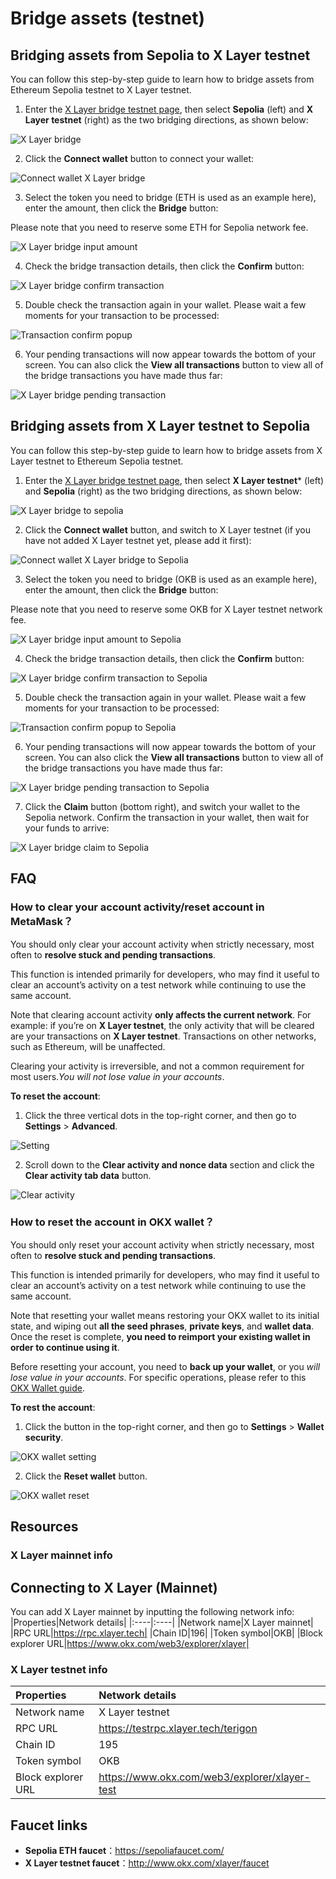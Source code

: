 # Bridge assets (testnet)

## Bridging assets from Sepolia to X Layer testnet
You can follow this step-by-step guide to learn how to bridge assets from Ethereum Sepolia testnet to X Layer testnet.
1. Enter the [X Layer bridge testnet page](https://www.okx.com/xlayer/bridge-test "X Layer bridge testnet page"), then select **Sepolia** (left) and **X Layer testnet** (right) as the two bridging directions, as shown below:

![X Layer bridge](./img/xlayer-bridge.png)

2. Click the **Connect wallet** button to connect your wallet:


![Connect wallet X Layer bridge](./img/connect-wallet-xlayer-bridge.png)

3. Select the token you need to bridge (ETH is used as an example here), enter the amount, then click the **Bridge** button:

<Tip title="Note">Please note that you need to reserve some ETH for Sepolia network fee.</Tip>

![X Layer bridge input amount](./img/xlayer-bridge-input-amount.png)

4. Check the bridge transaction details, then click the **Confirm** button:

![X Layer bridge confirm transaction](./img/xlayer-bridge-confirm-transaction.png)

5. Double check the transaction again in your wallet. Please wait a few moments for your transaction to be processed:

![Transaction confirm popup](./img/transaction-confirm-popup.png)


6. Your pending transactions will now appear towards the bottom of your screen. You can also click the **View all transactions** button to view all of the bridge transactions you have made thus far:

![X Layer bridge pending transaction](./img/xlayer-bridge-pending-transaction.png)

## Bridging assets from X Layer testnet to Sepolia
You can follow this step-by-step guide to learn how to bridge assets from X Layer testnet to Ethereum Sepolia testnet.
1. Enter the [X Layer bridge testnet page](https://www.okx.com/xlayer/bridge-test "X Layer bridge testnet page"), then select **X Layer testnet*** (left) and **Sepolia** (right) as the two bridging directions, as shown below:

![X Layer bridge to sepolia](./img/xlayer-bridge-to-sepolia.png)

2. Click the **Connect wallet** button, and switch to X Layer testnet (if you have not added X Layer testnet yet, please add it first):

![Connect wallet X Layer bridge to Sepolia](./img/connect-wallet-xlayer-bridge-to-sepolia.png)

3. Select the token you need to bridge (OKB is used as an example here), enter the amount, then click the **Bridge** button:

 <Tip title="Note">Please note that you need to reserve some OKB for X Layer testnet network fee.</Tip>

![X Layer bridge input amount to Sepolia](./img/xlayer-bridge-input-amount-to-sepolia.png)

4. Check the bridge transaction details, then click the **Confirm** button:

![X Layer bridge confirm transaction to Sepolia](./img/xlayer-bridge-confirm-transaction-to-sepolia.png)

5. Double check the transaction again in your wallet. Please wait a few moments for your transaction to be processed:

![Transaction confirm popup to Sepolia](./img/transaction-confirm-popup-to-sepolia.png)

6. Your pending transactions will now appear towards the bottom of your screen. You can also click the **View all transactions** button to view all of the bridge transactions you have made thus far:

![X Layer bridge pending transaction to Sepolia](./img/xlayer-bridge-pending-transaction-to-sepolia.png)

7. Click the **Claim** button (bottom right), and switch your wallet to the Sepolia network. Confirm the transaction in your wallet, then wait for your funds to arrive:

![X Layer bridge claim to Sepolia](./img/xlayer-bridge-claim-to-sepolia.png)

## FAQ
### How to clear your account activity/reset account in MetaMask？
You should only clear your account activity when strictly necessary, most often to **resolve stuck and pending transactions**. 

This function is intended primarily for developers, who may find it useful to clear an account’s activity on a test network while continuing to use the same account. 

Note that clearing account activity **only affects the current network**. For example: if you’re on **X Layer testnet**, the only activity that will be cleared are your transactions on **X Layer testnet**. Transactions on other networks, such as Ethereum, will be unaffected.

 <Tip title="Note">Clearing your activity is irreversible, and not a common requirement for most users.*You will not lose value in your accounts*.</Tip>

**To reset the account**:
1. Click the three vertical dots in the top-right corner, and then go to **Settings** > **Advanced**.

![Setting](./img/setting.png)

2. Scroll down to the **Clear activity and nonce data** section and click the **Clear activity tab data** button.

![Clear activity](./img/clear-activity.png)

### How to reset the account in OKX wallet？
You should only reset your account activity when strictly necessary, most often to **resolve stuck and pending transactions**.

This function is intended primarily for developers, who may find it useful to clear an account’s activity on a test network while continuing to use the same account. 

Note that resetting your wallet means restoring your OKX wallet to its initial state, and wiping out **all the seed phrases**, **private keys**, and **wallet data**. Once the reset is complete, **you need to reimport your existing wallet in order to continue using it**.

<Tip title="Note">Before resetting your account, you need to **back up your wallet**, or you *will lose value in your accounts*. For specific operations, please refer to this [OKX Wallet guide](https://www.okx.com/help/how-do-i-manage-my-wallet-web "OKX Wallet guide").</Tip>

**To rest the account**:
1. Click the button in the top-right corner, and then go to **Settings** > **Wallet security**.

![OKX wallet setting](./img/okx-wallet-setting.png)

2. Click the **Reset wallet** button.

![OKX wallet reset](./img/okx-wallet-reset.png)

## Resources
### X Layer mainnet info

## Connecting to X Layer (Mainnet)
You can add X Layer mainnet by inputting the following network info:
|Properties|Network details|
|:----|:----|
|Network name|X Layer mainnet|
|RPC URL|https://rpc.xlayer.tech|
|Chain ID|196|
|Token symbol|OKB|
|Block explorer URL|https://www.okx.com/web3/explorer/xlayer|

### X Layer testnet info
|Properties|Network details|
|:----|:----|
|Network name|X Layer testnet|
|RPC URL|https://testrpc.xlayer.tech/terigon|
|Chain ID|195|
|Token symbol|OKB|
|Block explorer URL|https://www.okx.com/web3/explorer/xlayer-test|

## Faucet links
* **Sepolia ETH faucet**：https://sepoliafaucet.com/
* **X Layer testnet faucet**：http://www.okx.com/xlayer/faucet